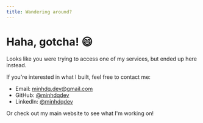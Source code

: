 ```yaml
---
title: Wandering around?
---
```


# Haha, gotcha! 😄

Looks like you were trying to access one of my services, but ended up here instead.

If you're interested in what I built, feel free to contact me:

- Email: [minhdq.dev@gmail.com](mailto:minhdq.dev@gmail.com)
- GitHub: [@minhdqdev](https://github.com/minhdqdev)
- LinkedIn: [@minhdqdev](https://linkedin.com/in/minhdqdev)

Or check out my main website to see what I'm working on!
